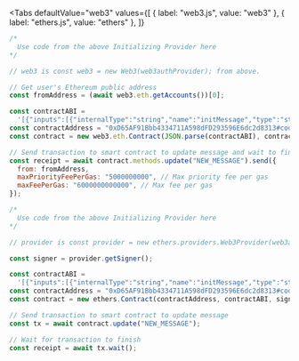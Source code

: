 
<Tabs
  defaultValue="web3"
  values={[
    { label: "web3.js", value: "web3" },
    { label: "ethers.js", value: "ethers" },
  ]}
>
<TabItem value="web3">

```js
/*
  Use code from the above Initializing Provider here
*/

// web3 is const web3 = new Web3(web3authProvider); from above.

// Get user's Ethereum public address
const fromAddress = (await web3.eth.getAccounts())[0];

const contractABI =
  '[{"inputs":[{"internalType":"string","name":"initMessage","type":"string"}],"stateMutability":"nonpayable","type":"constructor"},{"inputs":[{"internalType":"string","name":"newMessage","type":"string"}],"name":"update","outputs":[],"stateMutability":"nonpayable","type":"function"},{"inputs":[],"name":"message","outputs":[{"internalType":"string","name":"","type":"string"}],"stateMutability":"view","type":"function"}]';
const contractAddress = "0xD65AF91Bbb4334711A598dFD293596E6dc2d8313#code";
const contract = new web3.eth.Contract(JSON.parse(contractABI), contractAddress);

// Send transaction to smart contract to update message and wait to finish
const receipt = await contract.methods.update("NEW_MESSAGE").send({
  from: fromAddress,
  maxPriorityFeePerGas: "5000000000", // Max priority fee per gas
  maxFeePerGas: "6000000000000", // Max fee per gas
});
```

</TabItem>
<TabItem value="ethers">

```js
/*
  Use code from the above Initializing Provider here
*/

// provider is const provider = new ethers.providers.Web3Provider(web3authProvider); from above.

const signer = provider.getSigner();

const contractABI =
  '[{"inputs":[{"internalType":"string","name":"initMessage","type":"string"}],"stateMutability":"nonpayable","type":"constructor"},{"inputs":[{"internalType":"string","name":"newMessage","type":"string"}],"name":"update","outputs":[],"stateMutability":"nonpayable","type":"function"},{"inputs":[],"name":"message","outputs":[{"internalType":"string","name":"","type":"string"}],"stateMutability":"view","type":"function"}]';
const contractAddress = "0xD65AF91Bbb4334711A598dFD293596E6dc2d8313#code";
const contract = new ethers.Contract(contractAddress, contractABI, signer);

// Send transaction to smart contract to update message
const tx = await contract.update("NEW_MESSAGE");

// Wait for transaction to finish
const receipt = await tx.wait();
```

</TabItem>
</Tabs>
